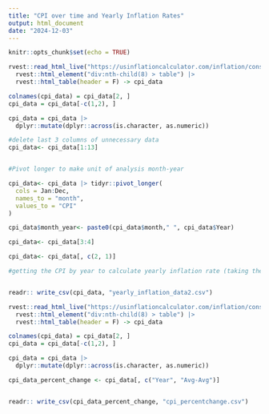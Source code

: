 ---
title: "CPI over time and Yearly Inflation Rates"
output: html_document
date: "2024-12-03"
---

```{r setup, include=FALSE}
knitr::opts_chunk$set(echo = TRUE)
```


```{r}
rvest::read_html_live("https://usinflationcalculator.com/inflation/consumer-price-index-and-annual-percent-changes-from-1913-to-2008/") |> 
  rvest::html_element("div:nth-child(8) > table") |> 
  rvest::html_table(header = F) -> cpi_data

colnames(cpi_data) = cpi_data[2, ]
cpi_data = cpi_data[-c(1,2), ]

cpi_data = cpi_data |> 
  dplyr::mutate(dplyr::across(is.character, as.numeric))

#delete last 3 columns of unnecessary data
cpi_data<- cpi_data[1:13]


#Pivot longer to make unit of analysis month-year

cpi_data<- cpi_data |> tidyr::pivot_longer(
  cols = Jan:Dec,
  names_to = "month",
  values_to = "CPI"
)

cpi_data$month_year<- paste0(cpi_data$month," ", cpi_data$Year)

cpi_data<- cpi_data[3:4]

cpi_data<- cpi_data[, c(2, 1)]

#getting the CPI by year to calculate yearly inflation rate (taking the June Data)


readr:: write_csv(cpi_data, "yearly_inflation_data2.csv")

```

```{r}

rvest::read_html_live("https://usinflationcalculator.com/inflation/consumer-price-index-and-annual-percent-changes-from-1913-to-2008/") |> 
  rvest::html_element("div:nth-child(8) > table") |> 
  rvest::html_table(header = F) -> cpi_data

colnames(cpi_data) = cpi_data[2, ]
cpi_data = cpi_data[-c(1,2), ]

cpi_data = cpi_data |> 
  dplyr::mutate(dplyr::across(is.character, as.numeric))

cpi_data_percent_change <- cpi_data[, c("Year", "Avg-Avg")]


readr:: write_csv(cpi_data_percent_change, "cpi_percentchange.csv")

```

